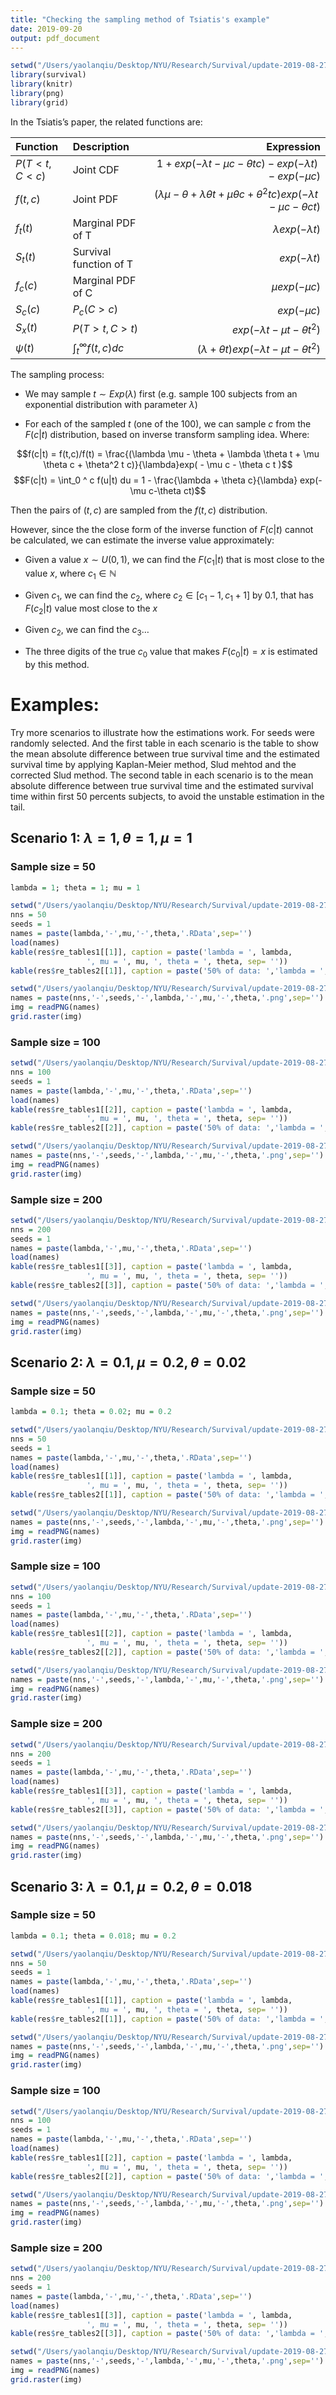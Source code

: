 ```yaml
---
title: "Checking the sampling method of Tsiatis's example" 
date: 2019-09-20
output: pdf_document
---
```


```R
setwd("/Users/yaolanqiu/Desktop/NYU/Research/Survival/update-2019-08-27/tsiatis")
library(survival)
library(knitr)
library(png)
library(grid)
```


In the Tsiatis's paper, the related functions are: 

|   Function |   Description | Expression|
|:---------------|:---------------------|------------------------------------------------:|
|$P(T < t, C < c)$ |Joint CDF | $1 + exp(-\lambda t - \mu c -\theta tc) - exp(-\lambda t) -  exp(-\mu c)$| 
|$f(t, c)$ | Joint PDF|$(\lambda \mu - \theta + \lambda \theta t + \mu \theta c + \theta^2 t c) exp(-\lambda t - \mu c - \theta c t )$|
|$f_t(t)$  |Marginal PDF of T|$\lambda exp(-\lambda t)$|
|$S_t(t)$  |Survival function of T|$exp(-\lambda t)$ |
|$f_c(c)$  | Marginal PDF of C| $\mu exp(-\mu c)$ | 
|$S_c(c)$  | $P_c(C > c)$|$exp(-\mu c)$ | 
|$S_x(t)$  | $P(T > t, C > t)$|$exp(-\lambda t - \mu t -\theta t^2)$|
|$\psi(t)$ | $\int_{t}^{\infty} f(t,c) dc$ | $(\lambda + \theta t) exp(-\lambda t - \mu t - \theta t^2 )$|


The sampling process: 

* We may sample $t \sim Exp(\lambda)$ first (e.g. sample 100 subjects from an exponential distribution with parameter $\lambda$)

* For each of the sampled $t$ (one of the 100), we can sample $c$ from the $F(c|t)$ distribution, based on inverse transform sampling idea. Where: 

$$f(c|t) = f(t,c)/f(t) = \frac{(\lambda \mu - \theta + \lambda \theta t + \mu \theta c + \theta^2 t c)}{\lambda}exp( - \mu c - \theta c t )$$
$$F(c|t) = \int_0 ^ c f(u|t) du = 1 - \frac{\lambda + \theta c}{\lambda} exp(-\mu c-\theta ct)$$

Then the pairs of $(t,c)$ are sampled from the $f(t,c)$ distribution. 

However, since the the close form of the inverse function of $F(c|t)$ cannot be calculated, we can estimate the inverse value approximately:

* Given a value $x \sim U(0,1)$, we can find the $F(c_1|t)$ that is most close to the value $x$, where $c_1 \in \mathbb{N}$

* Given $c_1$, we can find the $c_2$, where $c_2 \in [c_1-1, c_1 + 1]$ by 0.1, that has $F(c_2|t)$ value most close to the $x$

* Given $c_2$, we can find the $c_3$...

* The three digits of the true $c_0$ value that makes $F(c_0|t) = x$ is estimated by this method. 


# Examples: 

Try more scenarios to illustrate how the estimations work. For seeds were randomly selected. And the first table in each scenario is the table to show the mean absolute difference between true survival time and the estimated survival time by applying Kaplan-Meier method, Slud mehtod and the corrected Slud method. The second table in each scenario is to the mean absolute difference between true survival time and the estimated survival time within first 50 percents subjects, to avoid the unstable estimation in the tail. 


## Scenario 1: $\lambda = 1, \theta = 1, \mu = 1$

### Sample size = 50 

```R
lambda = 1; theta = 1; mu = 1
```

```R
setwd("/Users/yaolanqiu/Desktop/NYU/Research/Survival/update-2019-08-27/tsiatis")
nns = 50
seeds = 1
names = paste(lambda,'-',mu,'-',theta,'.RData',sep='')
load(names)
kable(res$re_tables1[[1]], caption = paste('lambda = ', lambda, 
                 ', mu = ', mu, ', theta = ', theta, sep= ''))
kable(res$re_tables2[[1]], caption = paste('50% of data: ','lambda = ', lambda, ', mu = ', mu, ', theta = ', theta, sep= ''))
```

```r
setwd("/Users/yaolanqiu/Desktop/NYU/Research/Survival/update-2019-08-27/tsiatis")
names = paste(nns,'-',seeds,'-',lambda,'-',mu,'-',theta,'.png',sep='')
img = readPNG(names)
grid.raster(img)
```


### Sample size = 100 

```R
setwd("/Users/yaolanqiu/Desktop/NYU/Research/Survival/update-2019-08-27/tsiatis")
nns = 100
seeds = 1
names = paste(lambda,'-',mu,'-',theta,'.RData',sep='')
load(names)
kable(res$re_tables1[[2]], caption = paste('lambda = ', lambda, 
                 ', mu = ', mu, ', theta = ', theta, sep= ''))
kable(res$re_tables2[[2]], caption = paste('50% of data: ','lambda = ', lambda, ', mu = ', mu, ', theta = ', theta, sep= ''))
```

```r
setwd("/Users/yaolanqiu/Desktop/NYU/Research/Survival/update-2019-08-27/tsiatis")
names = paste(nns,'-',seeds,'-',lambda,'-',mu,'-',theta,'.png',sep='')
img = readPNG(names)
grid.raster(img)
```


### Sample size = 200


```R
setwd("/Users/yaolanqiu/Desktop/NYU/Research/Survival/update-2019-08-27/tsiatis")
nns = 200
seeds = 1
names = paste(lambda,'-',mu,'-',theta,'.RData',sep='')
load(names)
kable(res$re_tables1[[3]], caption = paste('lambda = ', lambda, 
                 ', mu = ', mu, ', theta = ', theta, sep= ''))
kable(res$re_tables2[[3]], caption = paste('50% of data: ','lambda = ', lambda, ', mu = ', mu, ', theta = ', theta, sep= ''))
```

```r
setwd("/Users/yaolanqiu/Desktop/NYU/Research/Survival/update-2019-08-27/tsiatis")
names = paste(nns,'-',seeds,'-',lambda,'-',mu,'-',theta,'.png',sep='')
img = readPNG(names)
grid.raster(img)
```


## Scenario 2: $\lambda = 0.1, \mu = 0.2, \theta = 0.02$

### Sample size = 50 

```R
lambda = 0.1; theta = 0.02; mu = 0.2
```

```R
setwd("/Users/yaolanqiu/Desktop/NYU/Research/Survival/update-2019-08-27/tsiatis")
nns = 50
seeds = 1
names = paste(lambda,'-',mu,'-',theta,'.RData',sep='')
load(names)
kable(res$re_tables1[[1]], caption = paste('lambda = ', lambda, 
                 ', mu = ', mu, ', theta = ', theta, sep= ''))
kable(res$re_tables2[[1]], caption = paste('50% of data: ','lambda = ', lambda, ', mu = ', mu, ', theta = ', theta, sep= ''))
```

```r
setwd("/Users/yaolanqiu/Desktop/NYU/Research/Survival/update-2019-08-27/tsiatis")
names = paste(nns,'-',seeds,'-',lambda,'-',mu,'-',theta,'.png',sep='')
img = readPNG(names)
grid.raster(img)
```


### Sample size = 100 

```R
setwd("/Users/yaolanqiu/Desktop/NYU/Research/Survival/update-2019-08-27/tsiatis")
nns = 100
seeds = 1
names = paste(lambda,'-',mu,'-',theta,'.RData',sep='')
load(names)
kable(res$re_tables1[[2]], caption = paste('lambda = ', lambda, 
                 ', mu = ', mu, ', theta = ', theta, sep= ''))
kable(res$re_tables2[[2]], caption = paste('50% of data: ','lambda = ', lambda, ', mu = ', mu, ', theta = ', theta, sep= ''))
```

```r
setwd("/Users/yaolanqiu/Desktop/NYU/Research/Survival/update-2019-08-27/tsiatis")
names = paste(nns,'-',seeds,'-',lambda,'-',mu,'-',theta,'.png',sep='')
img = readPNG(names)
grid.raster(img)
```


### Sample size = 200


```R
setwd("/Users/yaolanqiu/Desktop/NYU/Research/Survival/update-2019-08-27/tsiatis")
nns = 200
seeds = 1
names = paste(lambda,'-',mu,'-',theta,'.RData',sep='')
load(names)
kable(res$re_tables1[[3]], caption = paste('lambda = ', lambda, 
                 ', mu = ', mu, ', theta = ', theta, sep= ''))
kable(res$re_tables2[[3]], caption = paste('50% of data: ','lambda = ', lambda, ', mu = ', mu, ', theta = ', theta, sep= ''))
```

```r
setwd("/Users/yaolanqiu/Desktop/NYU/Research/Survival/update-2019-08-27/tsiatis")
names = paste(nns,'-',seeds,'-',lambda,'-',mu,'-',theta,'.png',sep='')
img = readPNG(names)
grid.raster(img)
```


## Scenario 3: $\lambda = 0.1, \mu = 0.2, \theta = 0.018$


### Sample size = 50 

```R
lambda = 0.1; theta = 0.018; mu = 0.2
```

```R
setwd("/Users/yaolanqiu/Desktop/NYU/Research/Survival/update-2019-08-27/tsiatis")
nns = 50
seeds = 1
names = paste(lambda,'-',mu,'-',theta,'.RData',sep='')
load(names)
kable(res$re_tables1[[1]], caption = paste('lambda = ', lambda, 
                 ', mu = ', mu, ', theta = ', theta, sep= ''))
kable(res$re_tables2[[1]], caption = paste('50% of data: ','lambda = ', lambda, ', mu = ', mu, ', theta = ', theta, sep= ''))
```

```r
setwd("/Users/yaolanqiu/Desktop/NYU/Research/Survival/update-2019-08-27/tsiatis")
names = paste(nns,'-',seeds,'-',lambda,'-',mu,'-',theta,'.png',sep='')
img = readPNG(names)
grid.raster(img)
```


### Sample size = 100 

```R
setwd("/Users/yaolanqiu/Desktop/NYU/Research/Survival/update-2019-08-27/tsiatis")
nns = 100
seeds = 1
names = paste(lambda,'-',mu,'-',theta,'.RData',sep='')
load(names)
kable(res$re_tables1[[2]], caption = paste('lambda = ', lambda, 
                 ', mu = ', mu, ', theta = ', theta, sep= ''))
kable(res$re_tables2[[2]], caption = paste('50% of data: ','lambda = ', lambda, ', mu = ', mu, ', theta = ', theta, sep= ''))
```

```r
setwd("/Users/yaolanqiu/Desktop/NYU/Research/Survival/update-2019-08-27/tsiatis")
names = paste(nns,'-',seeds,'-',lambda,'-',mu,'-',theta,'.png',sep='')
img = readPNG(names)
grid.raster(img)
```


### Sample size = 200


```R
setwd("/Users/yaolanqiu/Desktop/NYU/Research/Survival/update-2019-08-27/tsiatis")
nns = 200
seeds = 1
names = paste(lambda,'-',mu,'-',theta,'.RData',sep='')
load(names)
kable(res$re_tables1[[3]], caption = paste('lambda = ', lambda, 
                 ', mu = ', mu, ', theta = ', theta, sep= ''))
kable(res$re_tables2[[3]], caption = paste('50% of data: ','lambda = ', lambda, ', mu = ', mu, ', theta = ', theta, sep= ''))
```

```r
setwd("/Users/yaolanqiu/Desktop/NYU/Research/Survival/update-2019-08-27/tsiatis")
names = paste(nns,'-',seeds,'-',lambda,'-',mu,'-',theta,'.png',sep='')
img = readPNG(names)
grid.raster(img)
```









<!-- $F(c|t) = 1 - exp(-(\mu + \theta t)c)\frac{(\mu + \theta ^2 t) (\mu + \theta t) c + (\lambda \mu - \theta + \lambda \theta t)(\mu + \theta t)/\lambda + (\mu \theta + \theta^2 t)/\lambda }{(\mu + \theta t)^2}$ -->



